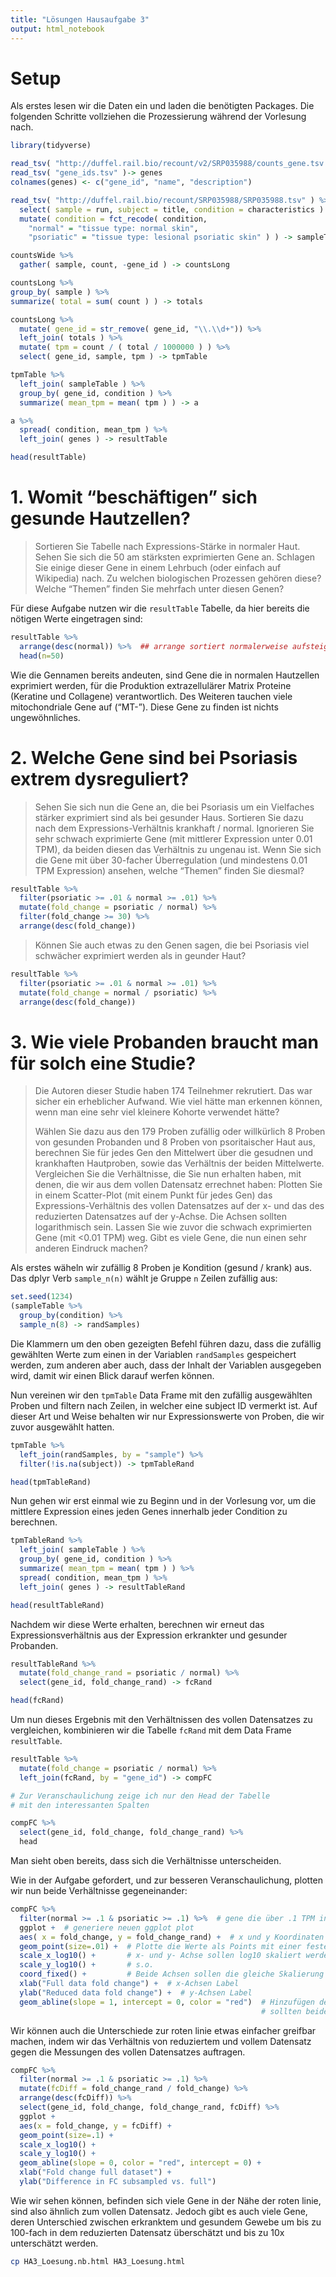 ```yaml
---
title: "Lösungen Hausaufgabe 3"
output: html_notebook
---
```


# Setup

Als erstes lesen wir die Daten ein und laden die benötigten Packages.
Die folgenden Schritte vollziehen die Prozessierung während der Vorlesung nach.

```r
library(tidyverse)

read_tsv( "http://duffel.rail.bio/recount/v2/SRP035988/counts_gene.tsv.gz" ) ->  countsWide
read_tsv( "gene_ids.tsv" )-> genes
colnames(genes) <- c("gene_id", "name", "description")

read_tsv( "http://duffel.rail.bio/recount/SRP035988/SRP035988.tsv" ) %>%
  select( sample = run, subject = title, condition = characteristics ) %>%
  mutate( condition = fct_recode( condition,
    "normal" = "tissue type: normal skin",
    "psoriatic" = "tissue type: lesional psoriatic skin" ) ) -> sampleTable

countsWide %>%
  gather( sample, count, -gene_id ) -> countsLong

countsLong %>%
group_by( sample ) %>%
summarize( total = sum( count ) ) -> totals

countsLong %>%
  mutate( gene_id = str_remove( gene_id, "\\.\\d+")) %>%
  left_join( totals ) %>%
  mutate( tpm = count / ( total / 1000000 ) ) %>%
  select( gene_id, sample, tpm ) -> tpmTable

tpmTable %>%
  left_join( sampleTable ) %>%
  group_by( gene_id, condition ) %>%
  summarize( mean_tpm = mean( tpm ) ) -> a

a %>% 
  spread( condition, mean_tpm ) %>%
  left_join( genes ) -> resultTable

head(resultTable)
```

# 1. Womit "beschäftigen" sich gesunde Hautzellen?

> Sortieren Sie Tabelle nach Expressions-Stärke in normaler Haut. Sehen Sie sich die 50 am stärksten exprimierten Gene an. Schlagen Sie einige dieser Gene in einem Lehrbuch (oder einfach auf Wikipedia) nach. Zu welchen biologischen Prozessen gehören diese? Welche "Themen" finden Sie mehrfach unter diesen Genen?

Für diese Aufgabe nutzen wir die `resultTable` Tabelle, da hier bereits die nötigen Werte eingetragen sind:
```r
resultTable %>% 
  arrange(desc(normal)) %>%  ## arrange sortiert normalerweise aufsteigend, desc --> "descending"
  head(n=50)
```

Wie die Gennamen bereits andeuten, sind Gene die in normalen Hautzellen exprimiert werden, für die Produktion extrazellulärer Matrix Proteine (Keratine und Collagene) verantwortlich.
Des Weiteren tauchen viele mitochondriale Gene auf ("MT-").
Diese Gene zu finden ist nichts ungewöhnliches.

# 2. Welche Gene sind bei Psoriasis extrem dysreguliert?

> Sehen Sie sich nun die Gene an, die bei Psoriasis um ein Vielfaches stärker exprimiert sind als bei gesunder Haus. Sortieren Sie dazu nach dem Expressions-Verhältnis krankhaft / normal. Ignorieren Sie sehr schwach exprimierte Gene (mit mittlerer Expression unter 0.01 TPM), da beiden diesen das Verhältnis zu ungenau ist. Wenn Sie sich die Gene mit über 30-facher Überregulation (und mindestens 0.01 TPM Expression) ansehen, welche "Themen" finden Sie diesmal?  

```r
resultTable %>% 
  filter(psoriatic >= .01 & normal >= .01) %>% 
  mutate(fold_change = psoriatic / normal) %>% 
  filter(fold_change >= 30) %>% 
  arrange(desc(fold_change))
```

> Können Sie auch etwas zu den Genen sagen, die bei Psoriasis viel schwächer exprimiert werden als in geunder Haut?

```r
resultTable %>% 
  filter(psoriatic >= .01 & normal >= .01) %>% 
  mutate(fold_change = normal / psoriatic) %>% 
  arrange(desc(fold_change))
```

# 3. Wie viele Probanden braucht man für solch eine Studie?

> Die Autoren dieser Studie haben 174 Teilnehmer rekrutiert. Das war sicher ein erheblicher Aufwand. Wie viel hätte man erkennen können, wenn man eine sehr viel kleinere Kohorte verwendet hätte?
> 
> Wählen Sie dazu aus den 179 Proben zufällig oder willkürlich 8 Proben von gesunden Probanden und 8 Proben von psoritaischer Haut aus, berechnen Sie für jedes Gen den Mittelwert über die gesudnen und krankhaften Hautproben, sowie das Verhältnis der beiden Mittelwerte. Vergleichen Sie die Verhältnisse, die Sie nun erhalten haben, mit denen, die wir aus dem vollen Datensatz errechnet haben: Plotten Sie in einem Scatter-Plot (mit einem Punkt für jedes Gen) das Expressions-Verhältnis des vollen Datensatzes auf der x- und das des reduzierten Datensatzes auf der y-Achse. Die Achsen sollten logarithmisch sein. Lassen Sie wie zuvor die schwach exprimierten Gene (mit <0.01 TPM) weg. Gibt es viele Gene, die nun einen sehr anderen Eindruck machen?

Als erstes wäheln wir zufällig 8 Proben je Kondition (gesund / krank) aus.
Das dplyr Verb `sample_n(n)` wählt je Gruppe `n` Zeilen zufällig aus:
```r
set.seed(1234)
(sampleTable %>% 
  group_by(condition) %>% 
  sample_n(8) -> randSamples)
```

Die Klammern um den oben gezeigten Befehl führen dazu, dass die zufällig gewählten Werte zum einen in der Variablen `randSamples` gespeichert werden, zum anderen aber auch, dass der Inhalt der Variablen ausgegeben wird, damit wir einen Blick darauf werfen können.

Nun vereinen wir den `tpmTable` Data Frame mit den zufällig ausgewählten Proben und filtern nach Zeilen, in welcher eine subject ID vermerkt ist.
Auf dieser Art und Weise behalten wir nur Expressionswerte von Proben, die wir zuvor ausgewählt hatten.

```r
tpmTable %>% 
  left_join(randSamples, by = "sample") %>% 
  filter(!is.na(subject)) -> tpmTableRand

head(tpmTableRand)
```

Nun gehen wir erst einmal wie zu Beginn und in der Vorlesung vor, um die mittlere Expression eines jeden Genes innerhalb jeder Condition zu berechnen.

```r
tpmTableRand %>%
  left_join( sampleTable ) %>%
  group_by( gene_id, condition ) %>%
  summarize( mean_tpm = mean( tpm ) ) %>% 
  spread( condition, mean_tpm ) %>%
  left_join( genes ) -> resultTableRand

head(resultTableRand)
```

Nachdem wir diese Werte erhalten, berechnen wir erneut das Expressionsverhältnis aus der Expression erkrankter und gesunder Probanden.

```r
resultTableRand %>% 
  mutate(fold_change_rand = psoriatic / normal) %>% 
  select(gene_id, fold_change_rand) -> fcRand

head(fcRand)
```

Um nun dieses Ergebnis mit den Verhältnissen des vollen Datensatzes zu vergleichen, kombinieren wir die Tabelle `fcRand` mit dem Data Frame `resultTable`.

```r
resultTable %>% 
  mutate(fold_change = psoriatic / normal) %>% 
  left_join(fcRand, by = "gene_id") -> compFC

# Zur Veranschaulichung zeige ich nur den Head der Tabelle 
# mit den interessanten Spalten

compFC %>% 
  select(gene_id, fold_change, fold_change_rand) %>% 
  head
```

Man sieht oben bereits, dass sich die Verhältnisse unterscheiden.

Wie in der Aufgabe gefordert, und zur besseren Veranschaulichung, plotten wir nun beide Verhältnisse gegeneinander:

```r
compFC %>% 
  filter(normal >= .1 & psoriatic >= .1) %>%  # gene die über .1 TPM in beiden Conditions detektiert wurden
  ggplot +  # generiere neuen ggplot plot
  aes( x = fold_change, y = fold_change_rand) +  # x und y Koordinaten Definition
  geom_point(size=.01) +  # Plotte die Werte als Points mit einer festen Größe von 1% der Standardgröße
  scale_x_log10() +       # x- und y- Achse sollen log10 skaliert werden
  scale_y_log10() +       # s.o.
  coord_fixed() +         # Beide Achsen sollen die gleiche Skalierung aufweisen
  xlab("Full data fold change") +  # x-Achsen Label
  ylab("Reduced data fold change") +  # y-Achsen Label
  geom_abline(slope = 1, intercept = 0, color = "red")  # Hinzufügen der roten Linie, auf welcher die Punkte liegen, 
                                                        # sollten beide Datensätze die gleichen Effekte zeigen
```

Wir können auch die Unterschiede zur roten linie etwas einfacher greifbar machen, indem wir das Verhältnis von reduziertem und vollem Datensatz gegen die Messungen des vollen Datensatzes auftragen.

```r
compFC %>% 
  filter(normal >= .1 & psoriatic >= .1) %>% 
  mutate(fcDiff = fold_change_rand / fold_change) %>% 
  arrange(desc(fcDiff)) %>% 
  select(gene_id, fold_change, fold_change_rand, fcDiff) %>% 
  ggplot +
  aes(x = fold_change, y = fcDiff) +
  geom_point(size=.1) +
  scale_x_log10() +
  scale_y_log10() +
  geom_abline(slope = 0, color = "red", intercept = 0) +
  xlab("Fold change full dataset") +
  ylab("Difference in FC subsampled vs. full")
```

Wie wir sehen können, befinden sich viele Gene in der Nähe der roten linie, sind also ähnlich zum vollen Datensatz.
Jedoch gibt es auch viele Gene, deren Unterschied zwischen erkranktem und gesundem Gewebe um bis zu 100-fach in dem reduzierten Datensatz überschätzt und bis zu 10x unterschätzt werden.

```bash
cp HA3_Loesung.nb.html HA3_Loesung.html
```

